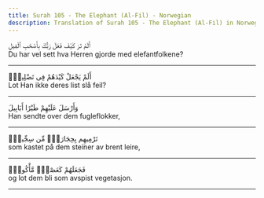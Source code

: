 ```yaml
---
title: Surah 105 - The Elephant (Al-Fil) - Norwegian
description: Translation of Surah 105 - The Elephant (Al-Fil) in Norwegian
---
```





<Aside type="quran" title="1">
أَلَمْ تَرَ كَيْفَ فَعَلَ رَبُّكَ بِأَصْحَٰبِ ٱلْفِيلِ
</Aside>

<Aside type="reference" title="1">
Du har vel sett hva Herren gjorde med elefantfolkene?
</Aside>

---

<Aside type="quran" title="2">
أَلَمْ يَجْعَلْ كَيْدَهُمْ فِى تَضْلِيلٍۢ
</Aside>

<Aside type="reference" title="2">
Lot Han ikke deres list slå feil?
</Aside>

---

<Aside type="quran" title="3">
وَأَرْسَلَ عَلَيْهِمْ طَيْرًا أَبَابِيلَ
</Aside>

<Aside type="reference" title="3">
Han sendte over dem fugleflokker,
</Aside>

---

<Aside type="quran" title="4">
تَرْمِيهِم بِحِجَارَةٍۢ مِّن سِجِّيلٍۢ
</Aside>

<Aside type="reference" title="4">
som kastet på dem steiner av brent leire,
</Aside>

---

<Aside type="quran" title="5">
فَجَعَلَهُمْ كَعَصْفٍۢ مَّأْكُولٍۭ
</Aside>

<Aside type="reference" title="5">
og lot dem bli som avspist vegetasjon.
</Aside>

---

